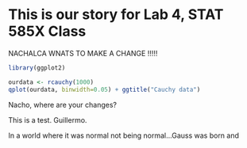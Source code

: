 This is our story for Lab 4, STAT 585X Class
====

NACHALCA WNATS TO MAKE A CHANGE !!!!!

```r
library(ggplot2)

ourdata <- rcauchy(1000)
qplot(ourdata, binwidth=0.05) + ggtitle("Cauchy data")
```

Nacho, where are your changes?

This is a test. Guillermo.

In a world where it was normal not being normal...Gauss was born and